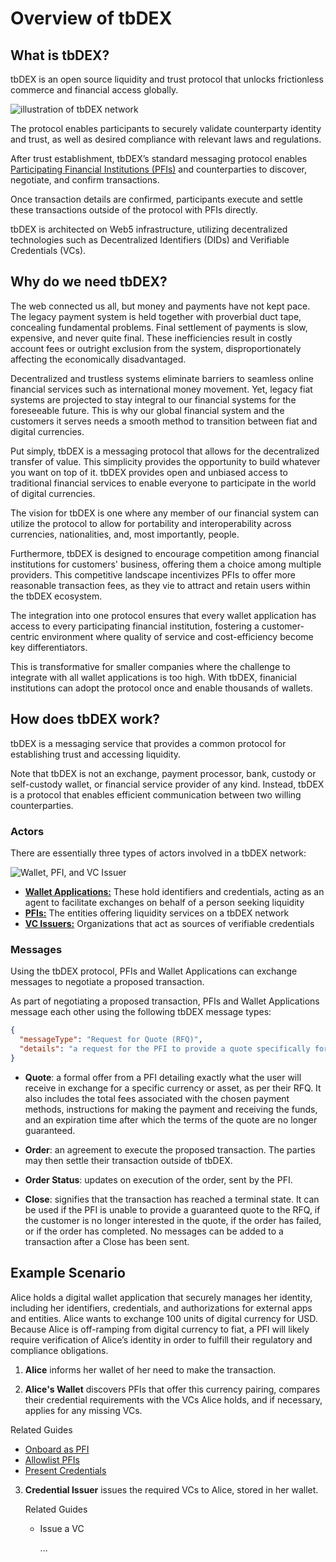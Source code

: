 
# Overview of tbDEX

## What is tbDEX?

tbDEX is an open source liquidity and trust protocol that unlocks frictionless commerce and financial access globally.

![illustration of tbDEX network](/img/tbdex-protocol-illustration.png)

The protocol enables participants to securely validate counterparty identity and trust, as well as desired compliance with relevant laws and regulations.

After trust establishment, tbDEX’s standard messaging protocol enables [Participating Financial Institutions (PFIs)](/pfi/overview) and counterparties to discover, negotiate, and confirm transactions.

Once transaction details are confirmed, participants execute and settle these transactions outside of the protocol with PFIs directly.

tbDEX is architected on Web5 infrastructure, utilizing decentralized technologies such as <Web5Url to="/decentralized-identifiers/what-are-dids">Decentralized Identifiers (DIDs)</Web5Url> and <Web5Url to="/verifiable-credentials/what-are-vcs">Verifiable Credentials (VCs)</Web5Url>.

## Why do we need tbDEX?

The web connected us all, but money and payments have not kept pace. The legacy payment system is held together with proverbial duct tape, concealing fundamental problems. Final settlement of payments is slow, expensive, and never quite final. These inefficiencies result in costly account fees or outright exclusion from the system, disproportionately affecting the economically disadvantaged.

Decentralized and trustless systems eliminate barriers to seamless online financial services such as international money movement.
Yet, legacy fiat systems are projected to stay integral to our financial systems for the foreseeable future.
This is why our global financial system and the customers it serves needs a smooth method to transition between fiat and digital currencies.

Put simply, tbDEX is a messaging protocol that allows for the decentralized transfer of value.
This simplicity provides the opportunity to build whatever you want on top of it.
tbDEX provides open and unbiased access to traditional financial services to enable everyone to participate in the world of digital currencies.

The vision for tbDEX is one where any member of our financial system can utilize the protocol to allow for portability and interoperability across currencies, nationalities, and, most importantly, people.

Furthermore, tbDEX is designed to encourage competition among financial institutions for customers' business, offering them a choice among multiple providers.
This competitive landscape incentivizes PFIs to offer more reasonable transaction fees, as they vie to attract and retain users within the tbDEX ecosystem.

The integration into one protocol ensures that every wallet application has access to every participating financial institution, fostering a customer-centric environment where quality of service and cost-efficiency become key differentiators.

This is transformative for smaller companies where the challenge to integrate with all wallet applications is too high.
With tbDEX, finanicial institutions can adopt the protocol once and enable thousands of wallets.

## How does tbDEX work?

tbDEX is a messaging service that provides a common protocol for establishing trust and accessing liquidity.

Note that tbDEX is not an exchange, payment processor, bank, custody or self-custody wallet, or financial service provider of any kind.
Instead, tbDEX is a protocol that enables efficient communication between two willing counterparties.

### Actors

There are essentially three types of actors involved in a tbDEX network:

![Wallet, PFI, and VC Issuer](/img/tbdex-actors.png)

- **[Wallet Applications:](/wallet/overview)** These hold identifiers and credentials, acting as an agent to facilitate exchanges on behalf of a person seeking liquidity
- **[PFIs:](/pfi/overview)** The entities offering liquidity services on a tbDEX network
- **[VC Issuers:](/issuer/overview)** Organizations that act as sources of verifiable credentials

### Messages

Using the tbDEX protocol, PFIs and Wallet Applications can exchange messages to negotiate a proposed transaction.

As part of negotiating a proposed transaction, PFIs and Wallet Applications message each other using the following tbDEX message types:

```json
{
  "messageType": "Request for Quote (RFQ)",
  "details": "a request for the PFI to provide a quote specifically for the user based on the transaction they are proposing, the payment methods provided, etc."
}
```

- **Quote**: a formal offer from a PFI detailing exactly what the user will receive in exchange for a specific currency or asset, as per their RFQ. It also includes the total fees associated with the chosen payment methods, instructions for making the payment and receiving the funds, and an expiration time after which the terms of the quote are no longer guaranteed.

- **Order**: an agreement to execute the proposed transaction. The parties may then settle their transaction outside of tbDEX.

- **Order Status**: updates on execution of the order, sent by the PFI.

- **Close**: signifies that the transaction has reached a terminal state. It can be used if the PFI is unable to provide a guaranteed quote to the RFQ, if the customer is no longer interested in the quote, if the order has failed, or if the order has completed. No messages can be added to a transaction after a Close has been sent.

## Example Scenario

Alice holds a digital wallet application that securely manages her identity, including her identifiers, credentials, and authorizations for external apps and entities.
Alice wants to exchange 100 units of digital currency for USD.
Because Alice is off-ramping from digital currency to fiat, a PFI will likely require verification of Alice’s identity in order to fulfill their regulatory and compliance obligations.

1. **Alice** informs her wallet of her need to make the transaction.

2. **Alice's Wallet** discovers PFIs that offer this currency pairing, compares their credential requirements with the VCs Alice holds, and if necessary, applies for any missing VCs.

<summary>Related Guides</summary>

- [Onboard as PFI](/pfi/onboarding)
- [Allowlist PFIs](/wallet/allowlist-pfis)
- [Present Credentials](/wallet/managing-credentials)

3.  **Credential Issuer** issues the required VCs to Alice, stored in her wallet.

    <summary>Related Guides</summary>

    - <Web5Url to="/verifiable-credentials/vc-issuance">Issue a VC</Web5Url>

      ...
